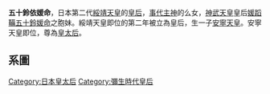'''五十鈴依媛命'''，日本第二代[[綏靖天皇|綏靖天皇]]的[[皇后|皇后]]，[[事代主神|事代主神]]的么女，[[神武天皇|神武天皇]]皇后[[媛蹈鞴五十鈴媛命|媛蹈鞴五十鈴媛命]]之胞妹。綏靖天皇即位的第二年被立為皇后，生一子[[安寧天皇|安寧天皇]]。安寧天皇即位，尊為[[皇太后|皇太后]]。

== 系圖 ==
{{日本皇室黎明期}}


{{start box}}
{{succession box|title=日本皇后|before=[[媛蹈鞴五十鈴媛命|媛蹈鞴五十鈴媛命]] |after=[[渟名底仲媛命|渟名底仲媛命]]|years=綏靖年間}}
{{end box}}

[[Category:日本皇太后|Category:日本皇太后]]
[[Category:彌生時代皇后|Category:彌生時代皇后]]